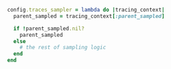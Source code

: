 ```ruby
config.traces_sampler = lambda do |tracing_context|
  parent_sampled = tracing_context[:parent_sampled]

  if !parent_sampled.nil?
    parent_sampled
  else
    # the rest of sampling logic
  end
end
```
